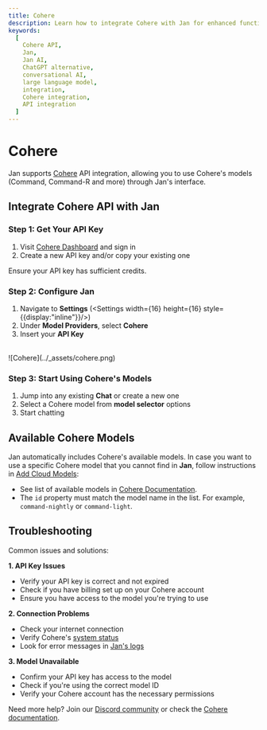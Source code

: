 ```yaml
---
title: Cohere
description: Learn how to integrate Cohere with Jan for enhanced functionality.
keywords:
  [
    Cohere API,
    Jan,
    Jan AI,
    ChatGPT alternative,
    conversational AI,
    large language model,
    integration,
    Cohere integration,
    API integration
  ]
---
```



# Cohere

Jan supports [Cohere](https://cohere.com/) API integration, allowing you to use Cohere's
models (Command, Command-R and more) through Jan's interface.

## Integrate Cohere API with Jan

<Steps>

### Step 1: Get Your API Key
1. Visit [Cohere Dashboard](https://dashboard.cohere.com/api-keys) and sign in
2. Create a new API key and/or copy your existing one

<Callout type='info'>
Ensure your API key has sufficient credits.
</Callout>

### Step 2: Configure Jan

1. Navigate to **Settings** (<Settings width={16} height={16} style={{display:"inline"}}/>)
2. Under **Model Providers**, select **Cohere**
3. Insert your **API Key**

<br/>
![Cohere](../_assets/cohere.png)
<br/>

### Step 3: Start Using Cohere's Models

1. Jump into any existing **Chat** or create a new one
2. Select a Cohere model from **model selector** options
3. Start chatting
</Steps>

## Available Cohere Models

Jan automatically includes Cohere's available models. In case you want to use a specific
Cohere model that you cannot find in **Jan**, follow instructions in [Add Cloud Models](/docs/manage-models):
- See list of available models in [Cohere Documentation](https://docs.cohere.com/v2/docs/models).
- The `id` property must match the model name in the list. For example, `command-nightly` or `command-light`.

## Troubleshooting

Common issues and solutions:

**1. API Key Issues**
- Verify your API key is correct and not expired
- Check if you have billing set up on your Cohere account
- Ensure you have access to the model you're trying to use

**2. Connection Problems**
- Check your internet connection
- Verify Cohere's [system status](https://status.cohere.com/)
- Look for error messages in [Jan's logs](/docs/troubleshooting#how-to-get-error-logs)

**3. Model Unavailable**
- Confirm your API key has access to the model
- Check if you're using the correct model ID
- Verify your Cohere account has the necessary permissions

Need more help? Join our [Discord community](https://discord.gg/FTk2MvZwJH) or check the [Cohere documentation](https://docs.cohere.com).
